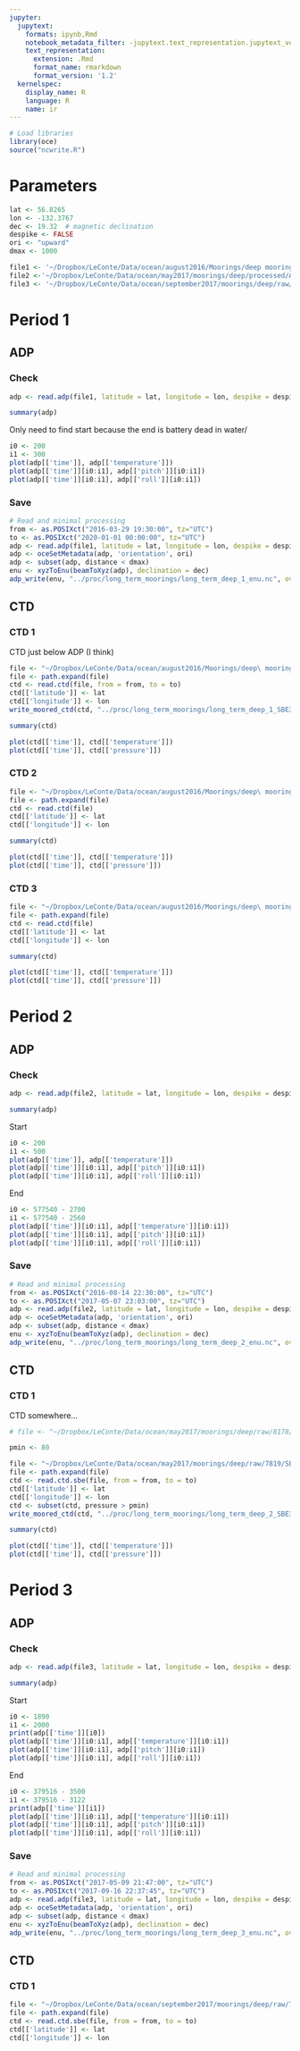 ```yaml
---
jupyter:
  jupytext:
    formats: ipynb,Rmd
    notebook_metadata_filter: -jupytext.text_representation.jupytext_version
    text_representation:
      extension: .Rmd
      format_name: rmarkdown
      format_version: '1.2'
  kernelspec:
    display_name: R
    language: R
    name: ir
---
```


```r
# Load libraries
library(oce)
source("ncwrite.R")
```

# Parameters

```r
lat <- 56.8265
lon <- -132.3767
dec <- 19.32  # magnetic declination
despike <- FALSE
ori <- "upward"
dmax <- 1000

file1 <- '~/Dropbox/LeConte/Data/ocean/august2016/Moorings/deep mooring/raw/300khz/raw/LC300003.000'
file2 <-'~/Dropbox/LeConte/Data/ocean/may2017/moorings/deep/processed/ADCP/data_mat/SN15645.000'
file3 <- '~/Dropbox/LeConte/Data/ocean/september2017/moorings/deep/raw/300 khz/LC300000.000'
```

# Period 1
## ADP
### Check

```r
adp <- read.adp(file1, latitude = lat, longitude = lon, despike = despike)
```

```r
summary(adp)
```

Only need to find start because the end is battery dead in water/

```r
i0 <- 200
i1 <- 300
plot(adp[['time']], adp[['temperature']])
plot(adp[['time']][i0:i1], adp[['pitch']][i0:i1])
plot(adp[['time']][i0:i1], adp[['roll']][i0:i1])
```

### Save

```r
# Read and minimal processing
from <- as.POSIXct("2016-03-29 19:30:00", tz="UTC")
to <- as.POSIXct("2020-01-01 00:00:00", tz="UTC")
adp <- read.adp(file1, latitude = lat, longitude = lon, despike = despike, from = from, to = to)
adp <- oceSetMetadata(adp, 'orientation', ori)
adp <- subset(adp, distance < dmax)
enu <- xyzToEnu(beamToXyz(adp), declination = dec)
adp_write(enu, "../proc/long_term_moorings/long_term_deep_1_enu.nc", overwrite=TRUE)
```

## CTD


### CTD 1

CTD just below ADP (I think)

```r
file <- "~/Dropbox/LeConte/Data/ocean/august2016/Moorings/deep\ mooring/raw/7819/SBE37SM-RS232_03707819_2016_08_12.cnv"
file <- path.expand(file)
ctd <- read.ctd(file, from = from, to = to)
ctd[['latitude']] <- lat
ctd[['longitude']] <- lon
write_moored_ctd(ctd, "../proc/long_term_moorings/long_term_deep_1_SBE37_7819.nc", overwrite=TRUE)
```

```r
summary(ctd)
```

```r
plot(ctd[['time']], ctd[['temperature']])
plot(ctd[['time']], ctd[['pressure']])
```

### CTD 2

```r
file <- "~/Dropbox/LeConte/Data/ocean/august2016/Moorings/deep\ mooring/raw/7664/SBE37SM-RS232_03707664_2016_08_12.cnv"
file <- path.expand(file)
ctd <- read.ctd(file)
ctd[['latitude']] <- lat
ctd[['longitude']] <- lon
```

```r
summary(ctd)
```

```r
plot(ctd[['time']], ctd[['temperature']])
plot(ctd[['time']], ctd[['pressure']])
```

### CTD 3

```r
file <- "~/Dropbox/LeConte/Data/ocean/august2016/Moorings/deep\ mooring/raw/8178/SBE37SM-RS232_03708178_2016_08_12.cnv"
file <- path.expand(file)
ctd <- read.ctd(file)
ctd[['latitude']] <- lat
ctd[['longitude']] <- lon
```

```r
summary(ctd)
```

```r
plot(ctd[['time']], ctd[['temperature']])
plot(ctd[['time']], ctd[['pressure']])
```

# Period 2
## ADP
### Check

```r
adp <- read.adp(file2, latitude = lat, longitude = lon, despike = despike)
```

```r
summary(adp)
```

Start

```r
i0 <- 200
i1 <- 500
plot(adp[['time']], adp[['temperature']])
plot(adp[['time']][i0:i1], adp[['pitch']][i0:i1])
plot(adp[['time']][i0:i1], adp[['roll']][i0:i1])
```

End

```r
i0 <- 577540 - 2700
i1 <- 577540 - 2560
plot(adp[['time']][i0:i1], adp[['temperature']][i0:i1])
plot(adp[['time']][i0:i1], adp[['pitch']][i0:i1])
plot(adp[['time']][i0:i1], adp[['roll']][i0:i1])
```

### Save

```r
# Read and minimal processing
from <- as.POSIXct("2016-08-14 22:30:00", tz="UTC")
to <- as.POSIXct("2017-05-07 23:03:00", tz="UTC")
adp <- read.adp(file2, latitude = lat, longitude = lon, despike = despike, from = from, to = to)
adp <- oceSetMetadata(adp, 'orientation', ori)
adp <- subset(adp, distance < dmax)
enu <- xyzToEnu(beamToXyz(adp), declination = dec)
adp_write(enu, "../proc/long_term_moorings/long_term_deep_2_enu.nc", overwrite=TRUE)
```

## CTD


### CTD 1

CTD somewhere...

```r
# file <- "~/Dropbox/LeConte/Data/ocean/may2017/moorings/deep/raw/8178/SBE37SM-RS232_03708178_2017_05_09.cnv"

pmin <- 80

file <- "~/Dropbox/LeConte/Data/ocean/may2017/moorings/deep/raw/7819/SBE37SM-RS232_03707819_2017_05_08.cnv"
file <- path.expand(file)
ctd <- read.ctd.sbe(file, from = from, to = to)
ctd[['latitude']] <- lat
ctd[['longitude']] <- lon
ctd <- subset(ctd, pressure > pmin)
write_moored_ctd(ctd, "../proc/long_term_moorings/long_term_deep_2_SBE37_7819.nc", overwrite=TRUE)
```

```r
summary(ctd)
```

```r
plot(ctd[['time']], ctd[['temperature']])
plot(ctd[['time']], ctd[['pressure']])
```

# Period 3
## ADP
### Check

```r
adp <- read.adp(file3, latitude = lat, longitude = lon, despike = despike)
```

```r
summary(adp)
```

Start

```r
i0 <- 1890
i1 <- 2000
print(adp[['time']][i0])
plot(adp[['time']][i0:i1], adp[['temperature']][i0:i1])
plot(adp[['time']][i0:i1], adp[['pitch']][i0:i1])
plot(adp[['time']][i0:i1], adp[['roll']][i0:i1])

```

End

```r
i0 <- 379516 - 3500
i1 <- 379516 - 3122
print(adp[['time']][i1])
plot(adp[['time']][i0:i1], adp[['temperature']][i0:i1])
plot(adp[['time']][i0:i1], adp[['pitch']][i0:i1])
plot(adp[['time']][i0:i1], adp[['roll']][i0:i1])
```

### Save

```r
# Read and minimal processing
from <- as.POSIXct("2017-05-09 21:47:00", tz="UTC")
to <- as.POSIXct("2017-09-16 22:37:45", tz="UTC")
adp <- read.adp(file3, latitude = lat, longitude = lon, despike = despike, from = from, to = to)
adp <- oceSetMetadata(adp, 'orientation', ori)
adp <- subset(adp, distance < dmax)
enu <- xyzToEnu(beamToXyz(adp), declination = dec)
adp_write(enu, "../proc/long_term_moorings/long_term_deep_3_enu.nc", overwrite=TRUE)
```

## CTD
### CTD 1

```r
file <- "~/Dropbox/LeConte/Data/ocean/september2017/moorings/deep/raw/7819/SBE37SM-RS232_03707819_2017_09_18.asc"
file <- path.expand(file)
ctd <- read.ctd.sbe(file, from = from, to = to)
ctd[['latitude']] <- lat
ctd[['longitude']] <- lon
```

```r

```

